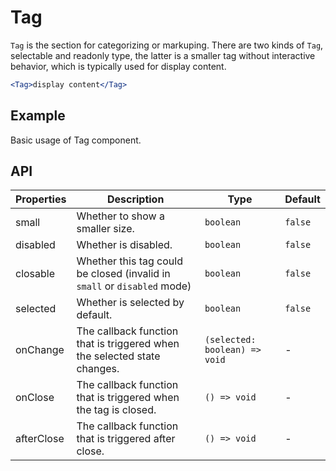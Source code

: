 # Tag

`Tag` is the section for categorizing or markuping. There are two kinds of `Tag`, selectable and readonly type, the latter is a smaller tag without interactive behavior, which is typically used for display content.

```jsx
<Tag>display content</Tag>
```

## Example

Basic usage of Tag component.

<Demo src="../../components/tag/demo/Example.tsx" />

## API

Properties | Description | Type | Default
-----------|------------|------|--------
| small | Whether to show a smaller size. | `boolean` | `false` |
| disabled | Whether is disabled. | `boolean` | `false` |
| closable | Whether this tag could be closed (invalid in `small` or `disabled` mode) | `boolean` | `false` |
| selected | Whether is selected by default. | `boolean` | `false` |
| onChange | The callback function that is triggered when the selected state changes. | `(selected: boolean) => void` | - |
| onClose | The callback function that is triggered when the tag is closed. | `() => void` | - |
| afterClose | The callback function that is triggered after close. | `() => void` | - |
